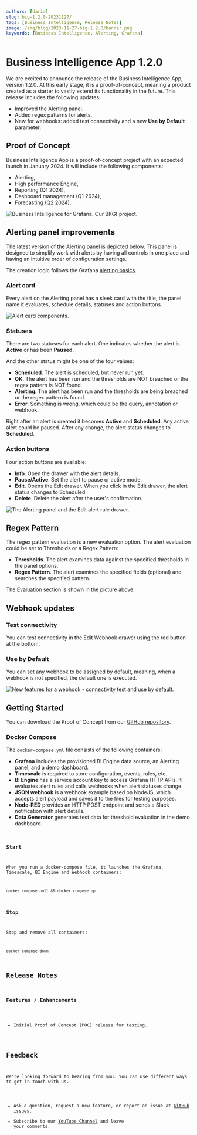 ```yaml
---
authors: [daria]
slug: big-1.2.0-20231127/
tags: [Business Intelligence, Release Notes]
image: /img/blog/2023-11-27-big-1.2.0/banner.png
keywords: [Business Intelligence, Alerting, Grafana]
---
```



# Business Intelligence App 1.2.0

We are excited to announce the release of the Business Intelligence App, version 1.2.0. At this early stage, it is a proof-of-concept, meaning a product created as a starter to vastly extend its functionality in the future.
This release includes the following updates:

- Improved the Alerting panel.
- Added regex patterns for alerts.
- New for webhooks: added test connectivity and a new **Use by Default** parameter.

## Proof of Concept

Business Intelligence App is a proof-of-concept project with an expected launch in January 2024. It will include the following components:

- Alerting,
- High performance Engine,
- Reporting (Q1 2024),
- Dashboard management (Q1 2024),
- Forecasting (Q2 2024).

<Image
  title="Business Intelligence for Grafana. Our BI(G) project."
  src="/img/big/concept.png"
/>

## Alerting panel improvements

The latest version of the Alerting panel is depicted below. This panel is designed to simplify work with alerts by having all controls in one place and having an intuitive order of configuration settings.

The creation logic follows the Grafana [alerting basics](/big/big-alerting/).

### Alert card

Every alert on the Alerting panel has a sleek card with the title, the panel name it evaluates, schedule details, statuses and action buttons.

<Image
  title="Alert card components."
  src="/img/blog/2023-11-27-big-1.2.0/alert-card.png"
/>

### Statuses

There are two statuses for each alert. One indicates whether the alert is **Active** or has been **Paused**.

And the other status might be one of the four values:

- **Scheduled**. The alert is scheduled, but never run yet.
- **OK**. The alert has been run and the thresholds are NOT breached or the regex pattern is NOT found.
- **Alerting**. The alert has been run and the thresholds are being breached or the regex pattern is found.
- **Error**. Something is wrong, which could be the query, annotation or webhook.

Right after an alert is created it becomes **Active** and **Scheduled**. Any active alert could be paused. After any change, the alert status changes to **Scheduled**.

### Action buttons

Four action buttons are available:

- **Info**. Open the drawer with the alert details.
- **Pause/Active**. Set the alert to pause or active mode.
- **Edit**. Opens the Edit drawer. When you click in the Edit drawer, the alert status changes to Scheduled.
- **Delete**. Delete the alert after the user's confirmation.

<Image
  title="The Alerting panel and the Edit alert rule drawer."
  src="/img/blog/2023-11-27-big-1.2.0/alerting-panel.png"
/>

## Regex Pattern

The regex pattern evaluation is a new evaluation option. The alert evaluation could be set to Thresholds or a Regex Pattern:

- **Thresholds**. The alert examines data against the specified thresholds in the panel options.
- **Regex Pattern**. The alert examines the specified fields (optional) and searches the specified pattern.

The Evaluation section is shown in the picture above.

## Webhook updates

### Test connectivity

You can test connectivity in the Edit Webhook drawer using the red button at the bottom.

### Use by Default

You can set any webhook to be assigned by default, meaning, when a webhook is not specified, the default one is executed.

<Image
  title="New features for a webhook - connectivity test and use by default."
  src="/img/blog/2023-11-27-big-1.2.0/webhook.png"
/>

## Getting Started

You can download the Proof of Concept from our [GitHub repository](https://github.com/volkovlabs/volkovlabs-bi-grafana).

### Docker Compose

The `docker-compose.yml` file consists of the following containers:

- **Grafana** includes the provisioned BI Engine data source, an Alerting panel, and a demo dashboard.
- **Timescale** is required to store configuration, events, rules, etc.
- **BI Engine** has a service account key to access Grafana HTTP APIs. It evaluates alert rules and calls webhooks when alert statuses change.
- **JSON webhook** is a webhook example based on NodeJS, which accepts alert payload and saves it to the files for testing purposes.
- **Node-RED** provides an HTTP POST endpoint and sends a Slack notification with alert details.
- **Data Generator** generates test data for threshold evaluation in the demo dashboard.

<Code
  url="https://github.com/VolkovLabs/volkovlabs-bi-grafana/blob/main/docker-compose.yml"
  language="yaml"
/>

### Start

When you run a docker-compose file, it launches the Grafana, Timescale, BI Engine and Webhook containers:

```
docker compose pull && docker compose up
```

### Stop

Stop and remove all containers:

```
docker compose down
```

## Release Notes

### Features / Enhancements

- Initial Proof of Concept (POC) release for testing.

## Feedback

We're looking forward to hearing from you. You can use different ways to get in touch with us.

- Ask a question, request a new feature, or report an issue at [GitHub issues](https://github.com/volkovlabs/volkovlabs-bi-grafana/issues).
- Subscribe to our [YouTube Channel](https://www.youtube.com/@volkovlabs) and leave your comments.
